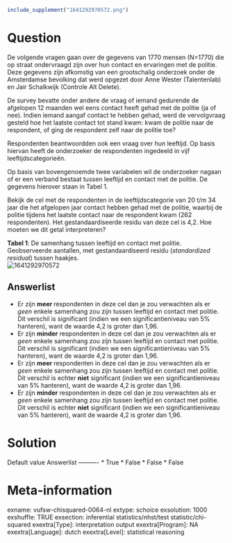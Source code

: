 ```{r, echo = FALSE, results = "hide"}
include_supplement("1641292970572.png")
```

Question
========
De volgende vragen gaan over de gegevens van 1770 mensen (N=1770) die op
straat ondervraagd zijn over hun contact en ervaringen met de politie.
Deze gegevens zijn afkomstig van een grootschalig onderzoek onder de
Amsterdamse bevolking dat werd opgezet door Anne Wester (Talentenlab) en
Jair Schalkwijk (Controle Alt Delete).  
  
De survey bevatte onder andere de vraag of iemand gedurende de afgelopen
12 maanden wel eens contact heeft gehad met de politie (ja of nee).
Indien iemand aangaf contact te hebben gehad, werd de vervolgvraag
gesteld hoe het laatste contact tot stand kwam: kwam de politie naar de
respondent, of ging de respondent zelf naar de politie toe?  
  
Respondenten beantwoordden ook een vraag over hun leeftijd. Op basis
hiervan heeft de onderzoeker de respondenten ingedeeld in vijf
leeftijdscategorieën.  
  
Op basis van bovengenoemde twee variabelen wil de onderzoeker nagaan of
er een verband bestaat tussen leeftijd en contact met de politie. De
gegevens hierover staan in Tabel 1.  
  
Bekijk de cel met de respondenten in de leeftijdscategorie van 20 t/m 34
jaar die het afgelopen jaar contact hebben gehad met de politie, waarbij
de politie tijdens het laatste contact naar de respondent kwam (262
respondenten). Het gestandaardiseerde residu van deze cel is 4,2. Hoe
moeten we dit getal interpreteren?  
  
**Tabel 1**: De samenhang tussen leeftijd en contact met politie.
Geobserveerde aantallen, met gestandaardiseerd residu (*standardized
residual*) tussen haakjes.  
<img src="1641292970572.png" class="fr-fic fr-dii tvcss_2"
alt="1641292970572" />

Answerlist
----------
* Er zijn **meer **respondenten in deze cel dan je zou verwachten als er
  *geen* enkele samenhang zou zijn tussen leeftijd en contact met
  politie.  
  Dit verschil is significant (indien we een significantieniveau van 5%
  hanteren), want de waarde 4,2 is groter dan 1,96.
* Er zijn **minder** respondenten in deze cel dan je zou verwachten als er
  *geen* enkele samenhang zou zijn tussen leeftijd en contact met
  politie.  
  Dit verschil is significant (indien we een significantieniveau van 5%
  hanteren), want de waarde 4,2 is groter dan 1,96.
* Er zijn **meer **respondenten in deze cel dan je zou verwachten als er
  *geen* enkele samenhang zou zijn tussen leeftijd en contact met
  politie.  
  Dit verschil is echter **niet** significant (indien we een
  significantieniveau van 5% hanteren), want de waarde 4,2 is groter dan
  1,96.
* Er zijn **minder** respondenten in deze cel dan je zou verwachten als er
  *geen* enkele samenhang zou zijn tussen leeftijd en contact met
  politie.  
  Dit verschil is echter **niet** significant (indien we een
  significantieniveau van 5% hanteren), want de waarde 4,2 is groter dan
  1,96.

Solution
========











Default value
Answerlist
----------
* True
* False
* False
* False

Meta-information
================
exname: vufsw-chisquared-0064-nl
extype: schoice
exsolution: 1000
exshuffle: TRUE
exsection: inferential statistics/nhst/test statistic/chi-squared
exextra[Type]: interpretation output
exextra[Program]: NA
exextra[Language]: dutch
exextra[Level]: statistical reasoning

